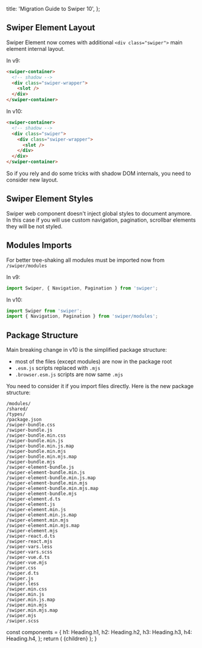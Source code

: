 
  title: 'Migration Guide to Swiper 10',
};

## Swiper Element Layout

Swiper Element now comes with additional `<div class="swiper">` main element internal layout.

In v9:

```html
<swiper-container>
  <!-- shadow -->
  <div class="swiper-wrapper">
    <slot />
  </div>
</swiper-container>
```

In v10:

```html
<swiper-container>
  <!-- shadow -->
  <div class="swiper">
    <div class="swiper-wrapper">
      <slot />
    </div>
  </div>
</swiper-container>
```

So if you rely and do some tricks with shadow DOM internals, you need to consider new layout.

## Swiper Element Styles

Swiper web component doesn't inject global styles to document anymore. In this case if you will use custom navigation, pagination, scrollbar elements they will be not styled.

## Modules Imports

For better tree-shaking all modules must be imported now from `/swiper/modules`

In v9:

```js
import Swiper, { Navigation, Pagination } from 'swiper';
```

In v10:

```js
import Swiper from 'swiper';
import { Navigation, Pagination } from 'swiper/modules';
```

## Package Structure

Main breaking change in v10 is the simplified package structure:

- most of the files (except modules) are now in the package root
- `.esm.js` scripts replaced with `.mjs`
- `.browser.esm.js` scripts are now same `.mjs`

You need to consider it if you import files directly. Here is the new package structure:

```
/modules/
/shared/
/types/
/package.json
/swiper-bundle.css
/swiper-bundle.js
/swiper-bundle.min.css
/swiper-bundle.min.js
/swiper-bundle.min.js.map
/swiper-bundle.min.mjs
/swiper-bundle.min.mjs.map
/swiper-bundle.mjs
/swiper-element-bundle.js
/swiper-element-bundle.min.js
/swiper-element-bundle.min.js.map
/swiper-element-bundle.min.mjs
/swiper-element-bundle.min.mjs.map
/swiper-element-bundle.mjs
/swiper-element.d.ts
/swiper-element.js
/swiper-element.min.js
/swiper-element.min.js.map
/swiper-element.min.mjs
/swiper-element.min.mjs.map
/swiper-element.mjs
/swiper-react.d.ts
/swiper-react.mjs
/swiper-vars.less
/swiper-vars.scss
/swiper-vue.d.ts
/swiper-vue.mjs
/swiper.css
/swiper.d.ts
/swiper.js
/swiper.less
/swiper.min.css
/swiper.min.js
/swiper.min.js.map
/swiper.min.mjs
/swiper.min.mjs.map
/swiper.mjs
/swiper.scss
```

  const components = {
    h1: Heading.h1,
    h2: Heading.h2,
    h3: Heading.h3,
    h4: Heading.h4,
  };
  return (
    <MDXProvider components={components}>
      <WithSidebarLayout meta={meta}>{children}</WithSidebarLayout>
    </MDXProvider>
  );
}
